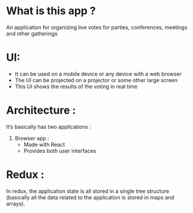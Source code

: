# What is this app ?

An application for organizing live votes for parties, conferences, meetings and other gatherings

# UI:

- It can be used on a mobile device or any device with a web browser
- The UI can be projected on a projector or some other large screen
- This UI shows the results of the voting in real time


# Architecture :

It's basically has two applications :

1. Browser app :
    - Made with React
    - Provides both user interfaces

# Redux :

In redux, the application state is all stored in a single tree structure (basically all the data related to the
application is stored in maps and arrays).


